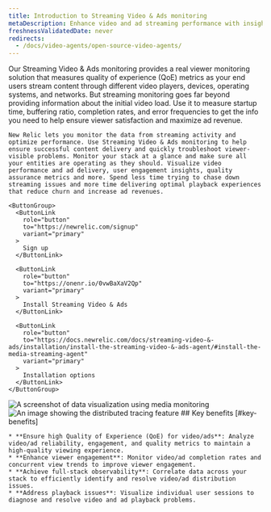 ```yaml
---
title: Introduction to Streaming Video & Ads monitoring
metaDescription: Enhance video and ad streaming performance with insights into quality of experience (QoE) metrics.
freshnessValidatedDate: never
redirects:
  - /docs/video-agents/open-source-video-agents/
---
```


<SideBySide>
  <Side>
    Our Streaming Video & Ads monitoring provides a real viewer monitoring solution that measures quality of experience (QoE) metrics as your end users stream content through different video players, devices, operating systems, and networks. But streaming monitoring goes far beyond providing information about the initial video load. Use it to measure startup time, buffering ratio, completion rates, and error frequencies to get the info you need to help ensure viewer satisfaction and maximize ad revenue.

    New Relic lets you monitor the data from streaming activity and optimize performance. Use Streaming Video & Ads monitoring to help ensure successful content delivery and quickly troubleshoot viewer-visible problems. Monitor your stack at a glance and make sure all your entities are operating as they should. Visualize video performance and ad delivery, user engagement insights, quality assurance metrics and more. Spend less time trying to chase down streaming issues and more time delivering optimal playback experiences that reduce churn and increase ad revenues.

    <ButtonGroup>
      <ButtonLink
        role="button"
        to="https://newrelic.com/signup"
        variant="primary"
      >
        Sign up
      </ButtonLink>

      <ButtonLink
        role="button"
        to="https://onenr.io/0vwBaXaV2Qp"
        variant="primary"
      >
        Install Streaming Video & Ads
      </ButtonLink>

      <ButtonLink
        role="button"
        to="https://docs.newrelic.com/docs/streaming-video-&-ads/installation/install-the-streaming-video-&-ads-agent/#install-the-media-streaming-agent"
        variant="primary"
      >
        Installation options
      </ButtonLink>
    </ButtonGroup>
  </Side>

  <Side>
    <img
      title="Visualizing data"
      alt="A screenshot of data visualization using media monitoring"
      src="/images/media-overview-1.webp"
    />
  </Side>
</SideBySide>

<SideBySide>
  <Side>
    <img
      title="Real User Monitoring with New Relic"
      alt="An image showing the distributed tracing feature"
      src="/images/media-video-1.webp"
    />
  </Side>

  <Side>
    ## Key benefits [#key-benefits]

    * **Ensure high Quality of Experience (QoE) for video/ads**: Analyze video/ad reliability, engagement, and quality metrics to maintain a high-quality viewing experience.
    * **Enhance viewer engagement**: Monitor video/ad completion rates and concurrent view trends to improve viewer engagement.
    * **Achieve full-stack observability**: Correlate data across your stack to efficiently identify and resolve video/ad distribution issues.
    * **Address playback issues**: Visualize individual user sessions to diagnose and resolve video and ad playback problems.
  </Side>
</SideBySide>


